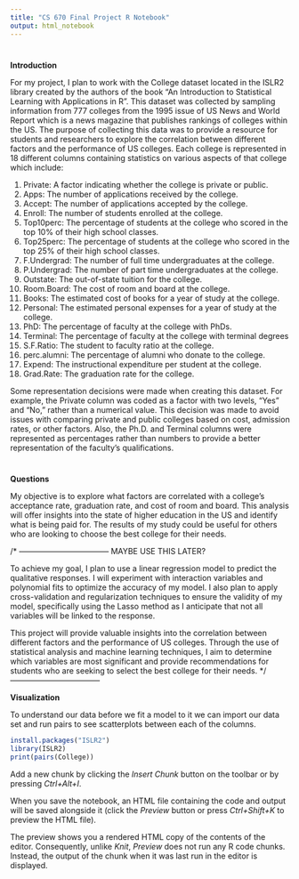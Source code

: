 ```yaml
---
title: "CS 670 Final Project R Notebook"
output: html_notebook
---
```

#
**Introduction**

For my project, I plan to work with the College dataset located in the ISLR2 library created by the authors of the book "An Introduction to Statistical Learning with Applications in R". This dataset was collected by sampling information from 777 colleges from the 1995 issue of US News and World Report which is a news magazine that publishes rankings of colleges within the US. The purpose of collecting this data was to provide a resource for students and researchers to explore the correlation between different factors and the performance of US colleges. Each college is represented in 18 different columns containing statistics on various aspects of that college which include:

1. Private: A factor indicating whether the college is private or public.
2. Apps: The number of applications received by the college.
3. Accept: The number of applications accepted by the college.
4. Enroll: The number of students enrolled at the college.
5. Top10perc: The percentage of students at the college who scored in the top 10% of their high school classes.
6. Top25perc: The percentage of students at the college who scored in the top 25% of their high school classes.
7. F.Undergrad: The number of full time undergraduates at the college.
8. P.Undergrad: The number of part time undergraduates at the college.
9. Outstate: The out-of-state tuition for the college.
10. Room.Board: The cost of room and board at the college.
11. Books: The estimated cost of books for a year of study at the college.
12. Personal: The estimated personal expenses for a year of study at the college.
13. PhD: The percentage of faculty at the college with PhDs.
14. Terminal: The percentage of faculty at the college with terminal degrees
15. S.F.Ratio: The student to faculty ratio at the college.
16. perc.alumni: The percentage of alumni who donate to the college.
17. Expend: The instructional expenditure per student at the college.
18. Grad.Rate: The graduation rate for the college.

Some representation decisions were made when creating this dataset. For example, the Private column was coded as a factor with two levels, "Yes" and "No," rather than a numerical value. This decision was made to avoid issues with comparing private and public colleges based on cost, admission rates, or other factors. Also, the Ph.D. and Terminal columns were represented as percentages rather than numbers to provide a better representation of the faculty's qualifications.


#
**Questions**

My objective is to explore what factors are correlated with a college's acceptance rate, graduation rate, and cost of room and board. This analysis will offer insights into the state of higher education in the US and identify what is being paid for. The results of my study could be useful for others who are looking to choose the best college for their needs.

/* -----------------------------------
MAYBE USE THIS LATER?

To achieve my goal, I plan to use a linear regression model to predict the qualitative responses. I will experiment with interaction variables and polynomial fits to optimize the accuracy of my model. I also plan to apply cross-validation and regularization techniques to ensure the validity of my model, specifically using the Lasso method as I anticipate that not all variables will be linked to the response.

This project will provide valuable insights into the correlation between different factors and the performance of US colleges. Through the use of statistical analysis and machine learning techniques, I aim to determine which variables are most significant and provide recommendations for students who are seeking to select the best college for their needs.
*/ -----------------------------------

**Visualization**

To understand our data before we fit a model to it we can import our data set and run pairs to see scatterplots between each of the columns.
```r
install.packages("ISLR2")
library(ISLR2)
print(pairs(College))
```

Add a new chunk by clicking the *Insert Chunk* button on the toolbar or by pressing *Ctrl+Alt+I*.

When you save the notebook, an HTML file containing the code and output will be saved alongside it (click the *Preview* button or press *Ctrl+Shift+K* to preview the HTML file).

The preview shows you a rendered HTML copy of the contents of the editor. Consequently, unlike *Knit*, *Preview* does not run any R code chunks. Instead, the output of the chunk when it was last run in the editor is displayed.
